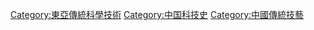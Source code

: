 [[Category:東亞傳統科學技術|Category:東亞傳統科學技術]]
[[Category:中国科技史|Category:中国科技史]]
[[Category:中國傳統技藝|Category:中國傳統技藝]]